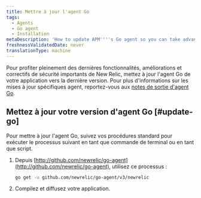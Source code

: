 ```yaml
---
title: Mettre à jour l'agent Go
tags:
  - Agents
  - Go agent
  - Installation
metaDescription: 'How to update APM''''s Go agent so you can take advantage of the latest features, enhancements, and important security patches.'
freshnessValidatedDate: never
translationType: machine
---
```


Pour profiter pleinement des dernières fonctionnalités, améliorations et correctifs de sécurité importants de New Relic, mettez à jour l&apos;agent Go de votre application vers la dernière version. Pour plus d&apos;informations sur les mises à jour spécifiques agent, reportez-vous aux [notes de sortie d&apos;agent Go](/docs/release-notes/agent-release-notes/go-release-notes).

## Mettez à jour votre version d&apos;agent Go [#update-go]

Pour mettre à jour l&apos;agent Go, suivez vos procédures standard pour exécuter le processus suivant en tant que commande de terminal ou en tant que script.

1. Depuis [http://github.com/newrelic/go-agent](http://github.com/newrelic/go-agent), utilisez ce processus :

   ```bash
   go get -u github.com/newrelic/go-agent/v3/newrelic
   ```

2. Compilez et diffusez votre application.